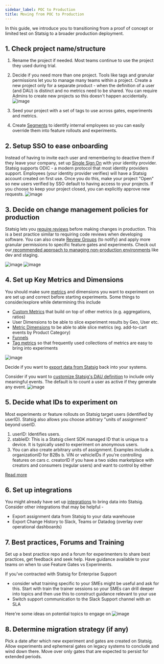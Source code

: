 ```yaml
---
sidebar_label: POC to Production
title: Moving from POC to Production
---
```


In this guide, we introduce you to transitioning from a proof of concept or limited test on Statsig to a broader production deployment.

## 1. Check project name/structure

1. Rename the project if needed. Most teams continue to use the project they used during trial.
2. Decide if you need more than one project. Tools like tags and granular permissions let you to manage many teams within a project. Create a new project only for a separate product - when the definition of a user (and DAU) is distinct and no metrics need to be shared. You can require Admins to create new projects so this doesn't happen accidentally. 
![image](https://user-images.githubusercontent.com/31516123/184998486-094beff1-f41f-417c-bd36-89700b0c014c.png)

4. Seed your project with a set of tags to use across gates, experiments and metrics.
5. Create [Segments](https://docs.statsig.com/segments) to identify internal employees so you can easily override them into feature rollouts and experiments.

## 2. Setup SSO to ease onboarding

Instead of having to invite each user and remembering to deactive them if they leave your company, set up [Single Sign On](https://docs.statsig.com/access-management/introduction) with your identity provider. Statsig supports ODIC - a modern protocol that most identity providers support. Employees (your identity provider verifies) will have a Statsig account created on first use. Once you do this, make your project "Open" so new users verified by SSO default to having access to your projects. If you choose to keep your project closed, you can explicitly approve new requests.
![image](https://user-images.githubusercontent.com/31516123/175362892-862d0cf5-012f-484a-8e39-22489011029e.png)

## 3. Decide on change management policies for production

Statsig lets you [require reviews](https://docs.statsig.com/guides/setting-up-reviews) before making changes in production. This is a best practice similar to requiring code reviews when developing software. You can also create [Review Groups](https://docs.statsig.com/guides/setting-up-reviews#creating-review-groups) (to notify) and apply more granular permissions to specific feature gates and experiments. Check out our[ recommended approach to managing  non-production environments](https://blog.statsig.com/environments-on-statsig-6a818805b3c2) like dev and staging. 

![image](https://user-images.githubusercontent.com/31516123/179292011-5a6bcb75-9bb7-47d4-b876-28c2510315fe.png)
![image](https://user-images.githubusercontent.com/31516123/179292033-d6e10544-08f6-418a-9fdb-32156487e6da.png)



## 4. Set up Key Metrics and Dimensions

You should make sure [metrics](https://docs.statsig.com/metrics) and dimensions you want to experiment on are set up and correct before starting experiments. Some things to consider/explore while determining this include

- [Custom Metrics](https://docs.statsig.com/metrics/create) that build on top of other metrics (e.g. aggregations, ratios)
- User Dimensions to be able to slice experiment results by Geo, User etc.
- [Metric Dimensions](https://docs.statsig.com/metrics#metric-dimensions) to be able to able slice metrics (eg. add-to-cart events by Product Category)
- [Funnels](https://docs.statsig.com/metrics/create-user-funnels)
- [Tag metrics](https://docs.statsig.com/metrics/create-metric-tags) so that frequently used collections of metrics are easy to bring into experiments

![image](https://user-images.githubusercontent.com/31516123/178082121-bb258851-29e5-4732-bd2a-af87833f7570.png)

Decide if you want to [export data from Statsig](https://docs.statsig.com/integrations/data-exports/overview) back into your systems.

Consider if you want to [customize Statsig's DAU definition](https://docs.statsig.com/metrics/user#definition-of-a-daily-active-user) to include only meaningful events. The default is to count a user as active if they generate any event.
![image](https://user-images.githubusercontent.com/31516123/196256669-aae1a8a7-687b-429e-b2f3-c15d4d1e4f61.png)


## 5. Decide what IDs to experiment on

Most experiments or feature rollouts on Statsig target users (identified by userID). Statsig also allows you choose arbitrary "units of assignment" beyond userID.

1. userID: Identifies users.
2. stableID: This is a Statsig client SDK managed ID that is unique to a device. It is typically used to experiment on anonymous users.
3. You can also create arbitrary units of assignment. Examples include
    a. organizationID for B2Bs
    b. VIN or vehicleIDs if you're controlling features on cars
    c. creatorID if you have a two sides marketplace with creators and consumers (regular users) and want to control by either
    
[Read more](https://docs.statsig.com/guides/experiment-on-custom-id-types)

## 6. Set up integrations

You might already have set up [integrations](https://docs.statsig.com/integrations/introduction) to bring data into Statsig. Consider other integrations that may be helpful -

- Export assignment data from Statsig to your data warehouse
- Export Change History to Slack, Teams or Datadog (overlay over operational dashboards)

## 7. Best practices, Forums and Training

Set up a best practice repo and a forum for experimenters to share best practices, get feedback and seek help. Have guidance available to your teams on when to use Feature Gates vs Experiments.

If you've contracted with Statsig for Enterprise Support

- consider what training specific to your SMEs might be useful and ask for this. Start with train the trainer sessions so your SMEs can drill deeper into topics and then use this to construct guidance relevant to your use
- Switch support communication to the Slack Support channel with an SLA

Here're some ideas on potential topics to engage on
![image](https://user-images.githubusercontent.com/31516123/180329958-315e2719-5951-4698-82c1-0221353ead95.png)



## 8. Determine migration strategy (if any)

Pick a date after which new experiment and gates are created on Statsig. Allow experiments and ephemeral gates on legacy systems to conclude and wind down there. Move over only gates that are expected to persist for extended periods.
